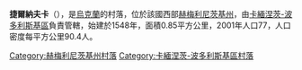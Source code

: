 {{coord|48|44|44|N|26|49|28|E|scale:100000|display=title}}

'''捷爾納夫卡'''（{{lang-uk|Тернавка}}），是[[烏克蘭|烏克蘭]]的村落，位於該國西部[[赫梅利尼茨基州|赫梅利尼茨基州]]，由[[卡緬涅茨-波多利斯基區|卡緬涅茨-波多利斯基區]]負責管轄，始建於1548年，面積0.85平方公里，2001年人口77，人口密度每平方公里90.4人。

{{DEFAULTSORT:Тернавка}}
[[Category:赫梅利尼茨基州村落|Category:赫梅利尼茨基州村落]]
[[Category:卡緬涅茨-波多利斯基區村落|Category:卡緬涅茨-波多利斯基區村落]]


{{Khmelnytskyi-geo-stub}}